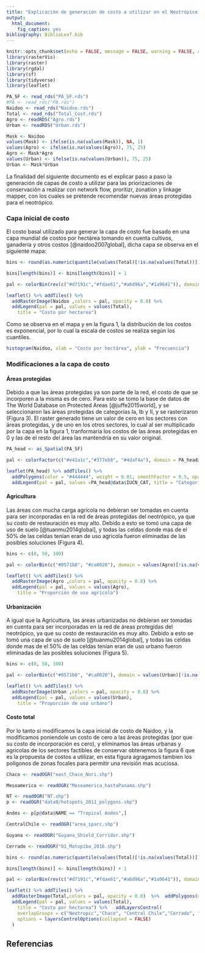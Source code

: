 ```yaml
---
title: "Explicación de generación de costo a utilizar en el Neotrópico para Network flow"
output:
  html_document:
    fig_caption: yes
bibliography: BiblioLeaf.bib
---
```


```r
knitr::opts_chunk$set(echo = FALSE, message = FALSE, warning = FALSE, cache = TRUE)
library(rasterVis)
library(raster)
library(rgdal)
library(sf)
library(tidyverse)
library(leaflet)
```

```r
PA_SF <- read_rds("PA_SF.rds")
#PA <- read_rds("PA.rds")
Naidoo <- read_rds("Naidoo.rds")
Total <- read_rds("Total_Cost.rds")
Agro <- readRDS("Agro.rds")
Urban <- readRDS("Urban.rds")

Mask <- Naidoo
values(Mask) <- ifelse(is.na(values(Mask)), NA, 1)
values(Agro) <- ifelse(is.na(values(Agro)), 75, 25)
Agro <- Mask*Agro
values(Urban) <- ifelse(is.na(values(Urban)), 75, 25)
Urban <- Mask*Urban

```

La finalidad del siguiente documento es el explicar paso a paso la generación de capas de costo a utilizar para las priorizaciones de conservación a realizar con network flow, proritizr, zonation y linkage mapper, con los cuales se pretende recomendar nuevas áreas protegidas para el neotrópico.

### Capa inicial de costo

El costo basal utilizado para generar la capa de costo fue basado en una capa mundial de costos por hectárea  tomando en cuenta cultivos, ganadería y otros costos [@naidoo2007global], dicha capa se observa en el siguiente mapa:

```r
bins <- round(as.numeric(quantile(values(Total)[!is.na(values(Total))])))

bins[length(bins)] <- bins[length(bins)] + 1

pal <- colorBin(rev(c("#d7191c","#fdae61","#a6d96a","#1a9641")), domain = values(Total)[!is.na(values(Total))], na.color = "transparent", bins = bins)

leaflet() %>% addTiles() %>%
  addRasterImage(Naidoo ,colors = pal, opacity = 0.8) %>%
  addLegend(pal = pal, values = values(Total),
    title = "Costo por hectarea")
```

Como se observa en el mapa y en la figura 1, la distribución de los costos es exponencial, por lo cual la escala de costos se realiza según los cuantiles. 

```r

histogram(Naidoo, xlab = "Costo por hectárea", ylab = "Frecuencia")
```

### Modificaciones a la capa de costo

#### Áreas protegidas

Debido a que las áreas protegidas ya son parte de la red, el costo de que se incorporen a la misma es de cero. Para esto se tomo la base de datos de The World Database on Protected Areas [@juffe2015world], y se seleccionaron las áreas protegidas de categorías Ia, Ib y II, y se rasterizaron (Figura 3). El raster generado tiene un valor de cero en los sectores con áreas protegidas, y de uno en los otros sectores, lo cual al ser multiplicado por la capa en la figura 1, tranformaría los costos de las áreas protegidas en 0 y las de el resto del área las mantendría en su valor original.

```r
PA_head <- as_Spatial(PA_SF)

pal <- colorFactor(c("#e41a1c","#377eb8", "#4daf4a"), domain = PA_head@data$IUCN_CAT, na.color = "transparent", levels =  unique(PA_head@data$IUCN_CAT))

leaflet(PA_head) %>% addTiles() %>%
  addPolygons(color = "#444444", weight = 0.01, smoothFactor = 0.5, opacity = 1.0, fillOpacity = 0.5, fillColor = ~pal(IUCN_CAT),  highlightOptions = highlightOptions(color = "white", weight = 2,  bringToFront = TRUE), popup = PA_head@data$NAME) %>%
  addLegend(pal = pal, values =PA_head@data$IUCN_CAT, title = "Categoría IUCN")
```

#### Agricultura

Las áreas con mucha carga agrícola no debíeran ser tomadas en cuenta para ser incorporadas en la red de áreas protegidas del neotrópico, ya que su costo de restauración es muy alto. Debido a esto se tomó una capa de uso de suelo [@tuanmu2014global], y todas las celdas donde mas de el 50% de las celdas tenían eran de uso agrícola fueron eliminadas de las posibles soluciones (Figura 4).

```r
bins <- c(0, 50, 100)

pal <- colorBin(c("#0571b0", "#ca0020"), domain = values(Agro)[!is.na(values(Agro))], na.color = "transparent", bins = bins)

leaflet() %>% addTiles() %>%
  addRasterImage(Agro ,colors = pal, opacity = 0.8) %>%
  addLegend(pal = pal, values = values(Agro),
    title = "Proporción de uso agrícola")
```

#### Urbanización

A igual que la Agricultura, las áreas urbanizadas no debíeran ser tomadas en cuenta para ser incorporadas en la red de áreas protegidas del neotrópico, ya que su costo de restauración es muy alto. Debido a esto se tomó una capa de uso de suelo [@tuanmu2014global], y todas las celdas donde mas de el 50% de las celdas tenían eran de uso urbano fueron eliminadas de las posibles soluciones (Figura 5).

```r
bins <- c(0, 50, 100)

pal <- colorBin(c("#0571b0", "#ca0020"), domain = values(Urban)[!is.na(values(Urban))], na.color = "transparent", bins = bins)

leaflet() %>% addTiles() %>%
  addRasterImage(Urban ,colors = pal, opacity = 0.8) %>%
  addLegend(pal = pal, values = values(Urban),
    title = "Proporción de uso urbano")
```

#### Costo total 

Por lo tanto si modificamos la capa inicial de costo de Naidoo, y la modificamos poniendole un costo de cero a las áreas protegidas (por que su costo de incorporación es cero), y eliminamos las áreas urbanas y agricolas de los sectores factibles de conservar obtenemos la figura 6 que es la propuesta de costos a utilizar, en esta figura agragamos tambien los polígonos de zonas focales para permitir una revisión mas acuciosa.

```r
Chaco <- readOGR("east_Chaco_Nori.shp")

Mesoamerica <- readOGR("Mesoamerica_hastaPanama.shp")

NT <- readOGR("NT.shp")
p <- readOGR("data0/hotspots_2011_polygons.shp")

Andes <- p[p@data$NAME == "Tropical Andes",]

CentralChile <- readOGR("area_sparc.shp")

Guyana <- readOGR("Guyana_Shield_Corridor.shp")

Cerrado <- readOGR("01_Matopiba_2016.shp")

```

```r
bins <- round(as.numeric(quantile(values(Total)[!is.na(values(Total))])))

bins[length(bins)] <- bins[length(bins)] + 1

pal <- colorBin(rev(c("#d7191c","#fdae61","#a6d96a","#1a9641")), domain = values(Total)[!is.na(values(Total))], na.color = "transparent", bins = bins)

leaflet() %>% addTiles() %>%
  addRasterImage(Total,colors = pal, opacity = 0.8)  %>%  addPolygons(data = NT , fill = FALSE, group = "Neotropic", color = "red", label = "Neotropic", popup = "Neotropic")%>% addPolygons(data = Chaco, fill = FALSE, group = "Chaco", weight = 2, label = "Chaco", popup = "Chaco") %>% addPolygons(data = Mesoamerica, fill = FALSE, group = "Mesoamerica", weight = 2, label = "Mesoamerica", popup = "Mesoamerica") %>%  addPolygons(data = Andes, fill = FALSE, group = "Tropical Andes", weight = 2, label = "Tropical Andes", popup = "Tropical Andes") %>% addPolygons(data = Cerrado, fill = FALSE, group = "Cerrado", weight = 2, label = "Cerrado", popup = "Cerrado") %>% addPolygons(data = CentralChile, fill = FALSE, group = "Central Chile", weight = 2, label = "Central Chile", popup = "Central Chile") %>% addPolygons(data = Guyana, fill = FALSE, group = "Guyana", weight = 2, label = "Guyana", popup = "Guyana") %>% setView(-71.0382679, -10, zoom = 3) %>%
  addLegend(pal = pal, values = values(Total),
    title = "Costo por hectarea") %>%   addLayersControl(
    overlayGroups = c("Neotropic","Chaco", "Central Chile","Cerrado", "Guyana", "Mesoamerica", "Tropical Andes"),
    options = layersControlOptions(collapsed = FALSE)
  )
```

## Referencias
